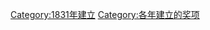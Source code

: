 {{cat topic in year| topic=建立的奖项|year=1831}}
[[Category:1831年建立|Category:1831年建立]]
[[Category:各年建立的奖项|Category:各年建立的奖项]]